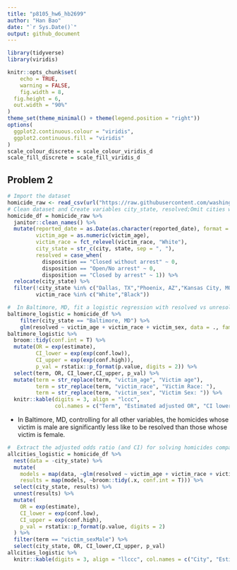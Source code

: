 ```yaml
---
title: "p8105_hw6_hb2699"
author: "Han Bao"
date: "`r Sys.Date()`"
output: github_document
---
```


```r
library(tidyverse)
library(viridis)

knitr::opts_chunk$set(
	echo = TRUE,
	warning = FALSE,
	fig.width = 8, 
  fig.height = 6,
  out.width = "90%"
)
theme_set(theme_minimal() + theme(legend.position = "right"))
options(
  ggplot2.continuous.colour = "viridis",
  ggplot2.continuous.fill = "viridis"
)
scale_colour_discrete = scale_colour_viridis_d
scale_fill_discrete = scale_fill_viridis_d
```
## Problem 2 

```r
# Import the dataset
homicide_raw <- read_csv(url("https://raw.githubusercontent.com/washingtonpost/data-homicides/master/homicide-data.csv"), na = c("", "NA", "Unknown"))
# Clean dataset and Create variables city_state, resolved;Omit cities without victim race reports and error city;Limit victim_race to white or black
homicide_df = homicide_raw %>% 
  janitor::clean_names() %>%
  mutate(reported_date = as.Date(as.character(reported_date), format = "%Y%m%d"),
         victim_age = as.numeric(victim_age),
         victim_race = fct_relevel(victim_race, "White"),
         city_state = str_c(city, state, sep = ", "),
         resolved = case_when(
           disposition == "Closed without arrest" ~ 0,
           disposition == "Open/No arrest" ~ 0,
           disposition == "Closed by arrest" ~ 1)) %>% 
  relocate(city_state) %>% 
  filter(!city_state %in% c("Dallas, TX","Phoenix, AZ","Kansas City, MO","Tulsa, AL"),
         victim_race %in% c("White","Black"))
```
```r
#  In Baltimore, MD, fit a logistic regression with resolved vs unresolved as the outcome and victim age, sex and race as predictors.And Obtain the estimate and CI of the adjusted odds ratio for solving homicides comparing male victims to female victims keeping all other variables fixed.
baltimore_logistic = homicide_df %>%
    filter(city_state == "Baltimore, MD") %>% 
    glm(resolved ~ victim_age + victim_race + victim_sex, data = ., family = binomial(link = "logit")) 
baltimore_logistic %>% 
  broom::tidy(conf.int = T) %>% 
  mutate(OR = exp(estimate),
         CI_lower = exp(exp(conf.low)),
         CI_upper = exp(exp(conf.high)),
         p_val = rstatix::p_format(p.value, digits = 2)) %>% 
  select(term, OR, CI_lower,CI_upper, p_val) %>% 
  mutate(term = str_replace(term, "victim_age", "Victim age"),
         term = str_replace(term, "victim_race", "Victim Race: "),
         term = str_replace(term, "victim_sex", "Victim Sex: ")) %>% 
  knitr::kable(digits = 3, align = "lccc", 
               col.names = c("Term", "Estimated adjusted OR", "CI lower bound", "CI upper bound", "p-value"))
```

* In Baltimore, MD, controlling for all other variables, the homicides whose victim is male are significantly less like to be resolved than those whose victim is female.

```r
#  Extract the adjusted odds ratio (and CI) for solving homicides comparing male victims to female victims from all the cities.
allcities_logistic = homicide_df %>% 
  nest(data = -city_state) %>% 
  mutate(
    models = map(data, ~glm(resolved ~ victim_age + victim_race + victim_sex, data = ., family = binomial(link = "logit"))),
    results = map(models, ~broom::tidy(.x, conf.int = T))) %>% 
  select(city_state, results) %>% 
  unnest(results) %>% 
  mutate(
    OR = exp(estimate),
    CI_lower = exp(conf.low),
    CI_upper = exp(conf.high),
    p_val = rstatix::p_format(p.value, digits = 2)
  ) %>% 
  filter(term == "victim_sexMale") %>% 
  select(city_state, OR, CI_lower,CI_upper, p_val) 
allcities_logistic %>% 
  knitr::kable(digits = 3, align = "llccc", col.names = c("City", "Estimated adjusted OR", "CI lower bound", "CI upper bound", "p-value"))
```